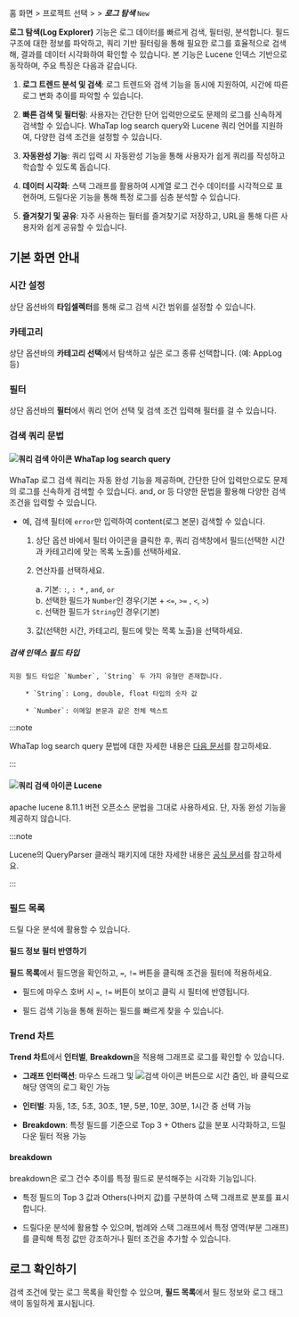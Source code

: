 
<Logroleview />

홈 화면 &gt; 프로젝트 선택 &gt; <Cmdname sid="side_log" className="uitext" /> &gt; ***로그 탐색*** <code className="newfunc">New</code>

**로그 탐색(Log Explorer)** 기능은 로그 데이터를 빠르게 검색, 필터링, 분석합니다. 필드 구조에 대한 정보를 파악하고, 쿼리 기반 필터링을 통해 필요한 로그를 효율적으로 검색해, 결과를 데이터 시각화하여 확인할 수 있습니다. 본 기능은 Lucene 인덱스 기반으로 동작하며, 주요 특징은 다음과 같습니다. 

1. **로그 트렌드 분석 및 검색**: 로그 트렌드와 검색 기능을 동시에 지원하여, 시간에 따른 로그 변화 추이를 파악할 수 있습니다.

1. **빠른 검색 및 필터링**: 사용자는 간단한 단어 입력만으로도 문제의 로그를 신속하게 검색할 수 있습니다. WhaTap log search query와 Lucene 쿼리 언어를 지원하여, 다양한 검색 조건을 설정할 수 있습니다.

1. **자동완성 기능**: 쿼리 입력 시 자동완성 기능을 통해 사용자가 쉽게 쿼리를 작성하고 학습할 수 있도록 돕습니다.

1. **데이터 시각화**: 스택 그래프를 활용하여 시계열 로그 건수 데이터를 시각적으로 표현하며, 드릴다운 기능을 통해 특정 로그를 심층 분석할 수 있습니다.

1. **즐겨찾기 및 공유**: 자주 사용하는 필터를 즐겨찾기로 저장하고, URL을 통해 다른 사용자와 쉽게 공유할 수 있습니다.

## 기본 화면 안내 

<ImgLang img='apm-log-log-explorer-new.png' desc='log-explorer-new' />

### 시간 설정

상단 옵션바의 **타임셀렉터**를 통해 로그 검색 시간 범위를 설정할 수 있습니다.

### 카테고리

상단 옵션바의 **카테고리 선택**에서 탐색하고 싶은 로그 종류 선택합니다. (예: AppLog 등)

### 필터

상단 옵션바의 **필터**에서 쿼리 언어 선택 및 검색 조건 입력해 필터를 걸 수 있습니다.

### 검색 쿼리 문법

#### ![쿼리 검색 아이콘](/img/ico-log-search-query.svg) **WhaTap log search query** 

WhaTap 로그 검색 쿼리는 자동 완성 기능을 제공하며, 간단한 단어 입력만으로도 문제의 로그를 신속하게 검색할 수 있습니다. and, or 등 다양한 문법을 활용해 다양한 검색 조건을 입력할 수 있습니다.

* 예, 검색 필터에 `error`만 입력하여 content(로그 본문) 검색할 수 있습니다.

    1. 상단 옵션 바에서 필터 아이콘을 클릭한 후, 쿼리 검색창에서 필드(선택한 시간과 카테고리에 맞는 목록 노출)를 선택하세요. 

    1. 연산자를 선택하세요.

        a. 기본: `:`, `: *` , `and`, `or` <br/>
        b. 선택한 필드가 `Number`인 경우(기본 + `<=`, `>=` , `<`, `>`) <br/>
        c. 선택한 필드가 `String`인 경우(기본)

    1. 값(선택한 시간, 카테고리, 필드에 맞는 목록 노출)을 선택하세요.

##### **검색 인덱스 필드 타입**

    지원 필드 타입은 `Number`, `String` 두 가지 유형만 존재합니다.

        * `String`: Long, double, float 타입의 숫자 값

        * `Number`: 이메일 본문과 같은 전체 텍스트

:::note 

WhaTap log search query 문법에 대한 자세한 내용은 [다음 문서](../log/log-search-query)를 참고하세요.

:::

#### ![쿼리 검색 아이콘](/img/ico-log-search-lucene.svg) Lucene

apache lucene 8.11.1 버전 오픈소스 문법을 그대로 사용하세요. 단, 자동 완성 기능을 제공하지 않습니다.

:::note 

Lucene의 QueryParser 클래식 패키지에 대한 자세한 내용은 [공식 문서](https://lucene.apache.org/core/8_11_1/queryparser/org/apache/lucene/queryparser/classic/package-summary.html#Overview)를 참고하세요.

:::

### 필드 목록

드릴 다운 분석에 활용할 수 있습니다.

#### 필드 정보 필터 반영하기

**필드 목록**에서 필드명을 확인하고, `=`, `!=` 버튼을 클릭해 조건을 필터에 적용하세요.

* 필드에 마우스 호버 시 `=`, `!=` 버튼이 보이고 클릭 시 필터에 반영됩니다.

* 필드 검색 기능을 통해 원하는 필드를 빠르게 찾을 수 있습니다.

### Trend 차트

**Trend 차트**에서 **인터벌**, **Breakdown**을 적용해 그래프로 로그를 확인할 수 있습니다. 

* **그래프 인터랙션**: 마우스 드래그 및 ![검색 아이콘](/img/ic-search.svg) 버튼으로 시간 줌인, 바 클릭으로 해당 영역의 로그 확인 가능

* **인터벌**: 자동, 1초, 5초, 30초, 1분, 5분, 10분, 30분, 1시간 중 선택 가능

* **Breakdown**: 특정 필드를 기준으로 Top 3 + Others 값을 분포 시각화하고, 드릴다운 필터 적용 가능

#### breakdown

breakdown은 로그 건수 추이를 특정 필드로 분석해주는 시각화 기능입니다. 

* 특정 필드의 Top 3 값과 Others(나머지 값)를 구분하여 스택 그래프로 분포를 표시합니다.

* 드릴다운 분석에 활용할 수 있으며, 범례와 스택 그래프에서 특정 영역(부분 그래프)를 클릭해 특정 값만 강조하거나 필터 조건을 추가할 수 있습니다.


## 로그 확인하기

검색 조건에 맞는 로그 목록을 확인할 수 있으며, **필드 목록**에서 필드 정보와 로그 태그 색이 동일하게 표시됩니다. 